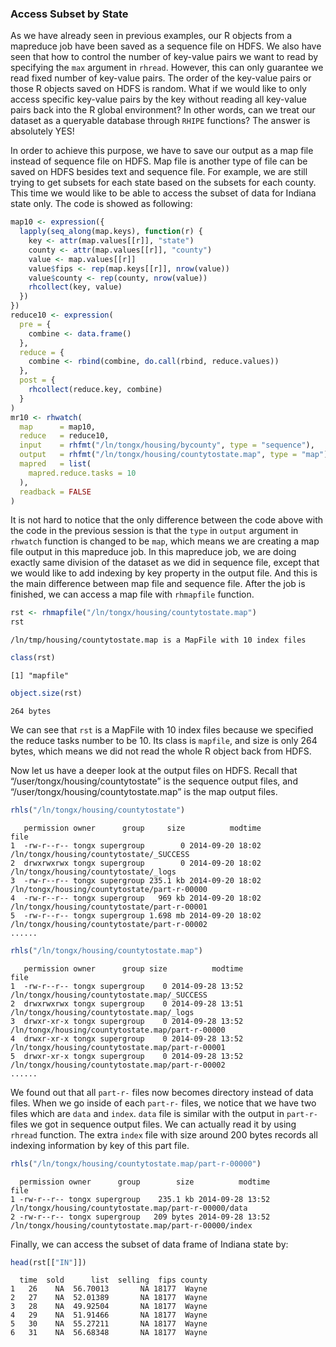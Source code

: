 ### Access Subset by State ###

As we have already
seen in previous examples, our R objects from a mapreduce job have been saved as a sequence file on HDFS.
We also have seen that how to control the number of key-value pairs we want to read by specifying the `max`
argument in `rhread`. However, this can only guarantee we read fixed number of key-value pairs. The order
of the key-value pairs or those R objects saved on HDFS is random. What if we would like to only access 
specific key-value pairs by the key without reading all key-value pairs back into the R global environment?
In other words, can we treat our dataset as a queryable database through `RHIPE` functions? The answer is
absolutely YES!

In order to achieve this purpose, we have to save our output as a map file instead of sequence file on HDFS.
Map file is another type of file can be saved on HDFS besides text and sequence file. For example, we are 
still trying to get subsets for each state based on the subsets for each county. This time we would like to 
be able to access the subset of data for Indiana state only. The code is showed as following:

```r
map10 <- expression({
  lapply(seq_along(map.keys), function(r) {
    key <- attr(map.values[[r]], "state")
    county <- attr(map.values[[r]], "county")
    value <- map.values[[r]]
    value$fips <- rep(map.keys[[r]], nrow(value))
    value$county <- rep(county, nrow(value))
    rhcollect(key, value)
  })
})
reduce10 <- expression(
  pre = {
    combine <- data.frame()
  },
  reduce = {
    combine <- rbind(combine, do.call(rbind, reduce.values))
  },
  post = {
    rhcollect(reduce.key, combine)
  }
)
mr10 <- rhwatch(
  map      = map10,
  reduce   = reduce10,
  input    = rhfmt("/ln/tongx/housing/bycounty", type = "sequence"),
  output   = rhfmt("/ln/tongx/housing/countytostate.map", type = "map"),
  mapred   = list( 
    mapred.reduce.tasks = 10
  ),
  readback = FALSE
)
```

It is not hard to notice that the only difference between the code above with the code in the previous
session is that the `type` in `output` argument in `rhwatch` function is changed to be `map`, which means
we are creating a map file output in this mapreduce job. In this mapreduce job, we are doing exactly same
division of the dataset as we did in sequence file, except that we would like to add indexing by key 
property in the output file. And this is the main difference between map file and sequence file. After
the job is finished, we can access a map file with `rhmapfile` function.

```r
rst <- rhmapfile("/ln/tongx/housing/countytostate.map")
rst
```
```
/ln/tmp/housing/countytostate.map is a MapFile with 10 index files
```
```r
class(rst)
```
```
[1] "mapfile"
```
```r
object.size(rst)
```
```
264 bytes
```

We can see that `rst` is a MapFile with 10 index files because we specified the reduce tasks number 
to be 10. Its class is `mapfile`, and size is only 264 bytes, which means we did not read the whole R
object back from HDFS.

Now let us have a deeper look at the output files on HDFS. Recall that "/user/tongx/housing/countytostate"
is the sequence output files, and "/user/tongx/housing/countytostate.map" is the map output files.

```r
rhls("/ln/tongx/housing/countytostate")
```
```
   permission owner      group     size          modtime                                         file
1  -rw-r--r-- tongx supergroup        0 2014-09-20 18:02     /ln/tongx/housing/countytostate/_SUCCESS
2  drwxrwxrwx tongx supergroup        0 2014-09-20 18:02        /ln/tongx/housing/countytostate/_logs
3  -rw-r--r-- tongx supergroup 235.1 kb 2014-09-20 18:02 /ln/tongx/housing/countytostate/part-r-00000
4  -rw-r--r-- tongx supergroup   969 kb 2014-09-20 18:02 /ln/tongx/housing/countytostate/part-r-00001
5  -rw-r--r-- tongx supergroup 1.698 mb 2014-09-20 18:02 /ln/tongx/housing/countytostate/part-r-00002
......
```
```r
rhls("/ln/tongx/housing/countytostate.map")
```
```
   permission owner      group size          modtime                                             file
1  -rw-r--r-- tongx supergroup    0 2014-09-28 13:52     /ln/tongx/housing/countytostate.map/_SUCCESS
2  drwxrwxrwx tongx supergroup    0 2014-09-28 13:51        /ln/tongx/housing/countytostate.map/_logs
3  drwxr-xr-x tongx supergroup    0 2014-09-28 13:52 /ln/tongx/housing/countytostate.map/part-r-00000
4  drwxr-xr-x tongx supergroup    0 2014-09-28 13:52 /ln/tongx/housing/countytostate.map/part-r-00001
5  drwxr-xr-x tongx supergroup    0 2014-09-28 13:52 /ln/tongx/housing/countytostate.map/part-r-00002
......
```

We found out that all `part-r-` files now becomes directory instead of data files. When we go inside of each
`part-r-` files, we notice that we have two files which are `data` and `index`. `data` file is similar with 
the output in `part-r-` files we got in sequence output files. We can actually read it by using `rhread` 
function. The extra `index` file with size around 200 bytes records all indexing information by key of this 
part file.

```r
rhls("/ln/tongx/housing/countytostate.map/part-r-00000")
```
```
  permission owner      group        size          modtime                                                   file
1 -rw-r--r-- tongx supergroup    235.1 kb 2014-09-28 13:52  /ln/tongx/housing/countytostate.map/part-r-00000/data
2 -rw-r--r-- tongx supergroup   209 bytes 2014-09-28 13:52 /ln/tongx/housing/countytostate.map/part-r-00000/index
```

Finally, we can access the subset of data frame of Indiana state by:

```r
head(rst[["IN"]])
```
```
  time  sold      list  selling  fips county
1   26    NA  56.70013       NA 18177  Wayne
2   27    NA  52.01389       NA 18177  Wayne
3   28    NA  49.92504       NA 18177  Wayne
4   29    NA  51.91466       NA 18177  Wayne
5   30    NA  55.27211       NA 18177  Wayne
6   31    NA  56.68348       NA 18177  Wayne
```
